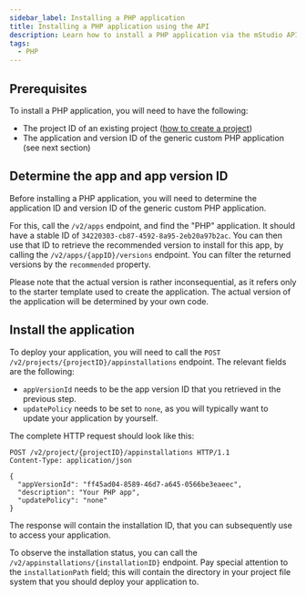 ```yaml
---
sidebar_label: Installing a PHP application
title: Installing a PHP application using the API
description: Learn how to install a PHP application via the mStudio API
tags:
  - PHP
---
```



## Prerequisites

To install a PHP application, you will need to have the following:

- The project ID of an existing project ([how to create a project](../create-project))
- The application and version ID of the generic custom PHP application (see next section)

## Determine the app and app version ID

Before installing a PHP application, you will need to determine the application ID and version ID of the generic custom PHP application.

For this, call the `/v2/apps` endpoint, and find the "PHP" application. It should have a stable ID of `34220303-cb87-4592-8a95-2eb20a97b2ac`. You can then use that ID to retrieve the recommended version to install for this app, by calling the `/v2/apps/{appID}/versions` endpoint. You can filter the returned versions by the `recommended` property.

Please note that the actual version is rather inconsequential, as it refers only to the starter template used to create the application. The actual version of the application will be determined by your own code.

## Install the application

To deploy your application, you will need to call the `POST /v2/projects/{projectID}/appinstallations` endpoint. The relevant fields are the following:

- `appVersionId` needs to be the app version ID that you retrieved in the previous step.
- `updatePolicy` needs to be set to `none`, as you will typically want to update your application by yourself.

The complete HTTP request should look like this:

```http request
POST /v2/project/{projectID}/appinstallations HTTP/1.1
Content-Type: application/json

{
  "appVersionId": "ff45ad04-8589-46d7-a645-0566be3eaeec",
  "description": "Your PHP app",
  "updatePolicy": "none"
}
```

The response will contain the installation ID, that you can subsequently use to access your application.

<OperationHint tag="App" operation="app-request-appinstallation" />

To observe the installation status, you can call the `/v2/appinstallations/{installationID}` endpoint. Pay special attention to the `installationPath` field; this will contain the directory in your project file system that you should deploy your application to.
